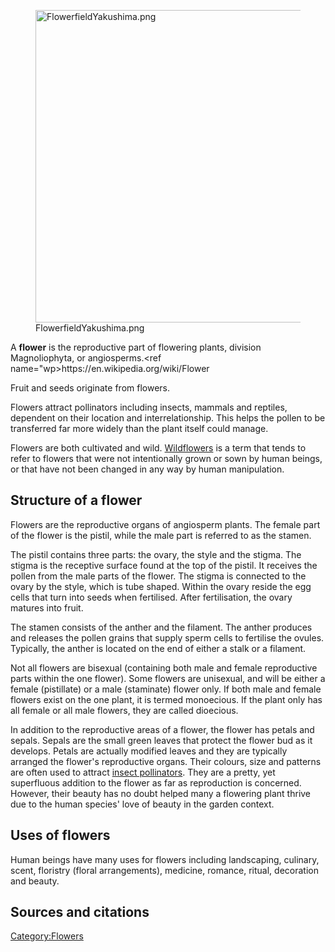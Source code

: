 [[File:FlowerfieldYakushima.png|center|500px]]

A '''flower''' is the reproductive part of flowering plants, division Magnoliophyta, or angiosperms.<ref name="wp>https://en.wikipedia.org/wiki/Flower</ref>

Fruit and seeds originate from flowers.

Flowers attract pollinators including insects, mammals and reptiles, dependent on their location and interrelationship. This helps the pollen to be transferred far more widely than the plant itself could manage.

Flowers are both cultivated and wild. [[Wildflowers]] is a term that tends to refer to flowers that were not intentionally grown or sown by human beings, or that have not been changed in any way by human manipulation.

== Structure of a flower ==
Flowers are the reproductive organs of angiosperm plants. The female part of the flower is the pistil, while the male part is referred to as the stamen.

The pistil contains three parts: the ovary, the style and the stigma. The stigma is the receptive surface found at the top of the pistil. It receives the pollen from the male parts of the flower. The stigma is connected to the ovary by the style, which is tube shaped. Within the ovary reside the egg cells that turn into seeds when fertilised. After fertilisation, the ovary matures into fruit.

The stamen consists of the anther and the filament. The anther produces and releases the pollen grains that supply sperm cells to fertilise the ovules. Typically, the anther is located on the end of either a stalk or a filament.

Not all flowers are bisexual (containing both male and female reproductive parts within the one flower). Some flowers are unisexual, and will be either a female (pistillate) or a male (staminate) flower only. If both male and female flowers exist on the one plant, it is termed monoecious. If the plant only has all female or all male flowers, they are called dioecious.

In addition to the reproductive areas of a flower, the flower has petals and sepals. Sepals are the small green leaves that protect the flower bud as it develops. Petals are actually modified leaves and they are typically arranged the flower's reproductive organs. Their colours, size and patterns are often used to attract [[insect pollinators]]. They are a pretty, yet superfluous addition to the flower as far as reproduction is concerned. However, their beauty has no doubt helped many a flowering plant thrive due to the human species' love of beauty in the garden context.

== Uses of flowers ==
Human beings have many uses for flowers including landscaping, culinary, scent, floristry (floral arrangements), medicine, romance, ritual, decoration and beauty.


== Sources and citations ==
{{reflist}}

[[Category:Flowers]]


{{stub}}
